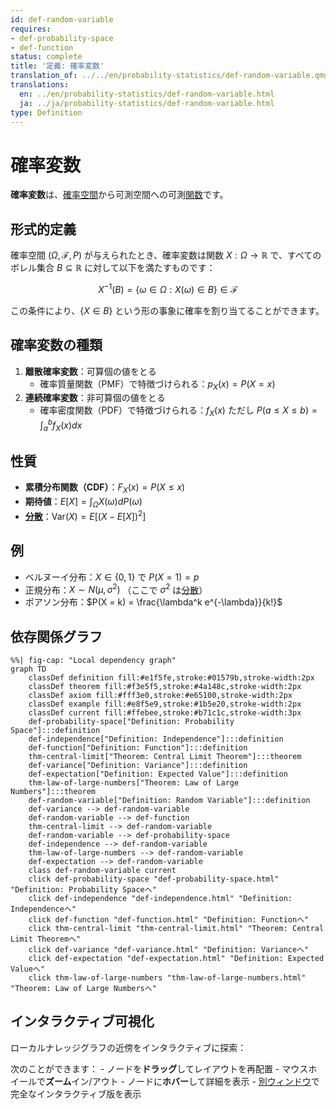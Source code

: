 ```yaml
---
id: def-random-variable
requires:
- def-probability-space
- def-function
status: complete
title: '定義: 確率変数'
translation_of: ../../en/probability-statistics/def-random-variable.qmd
translations:
  en: ../en/probability-statistics/def-random-variable.html
  ja: ../ja/probability-statistics/def-random-variable.html
type: Definition
---
```


# 確率変数 {#def-random-variable}

**確率変数**は、[確率空間](def-probability-space.qmd)から可測空間への可測[関数](../logic-set-theory/def-function.qmd)です。

## 形式的定義

確率空間 $(\Omega, \mathcal{F}, P)$ が与えられたとき、確率変数は関数 $X: \Omega \to \mathbb{R}$ で、すべてのボレル集合 $B \subseteq \mathbb{R}$ に対して以下を満たすものです：

$$X^{-1}(B) = \{\omega \in \Omega : X(\omega) \in B\} \in \mathcal{F}$$

この条件により、$\{X \in B\}$ という形の事象に確率を割り当てることができます。

## 確率変数の種類

1. **離散確率変数**：可算個の値をとる
   - 確率質量関数（PMF）で特徴づけられる：$p_X(x) = P(X = x)$

2. **連続確率変数**：非可算個の値をとる
   - 確率密度関数（PDF）で特徴づけられる：$f_X(x)$ ただし $P(a \leq X \leq b) = \int_a^b f_X(x) dx$

## 性質

- **累積分布関数（CDF）**：$F_X(x) = P(X \leq x)$
- **期待値**：$E[X] = \int_{\Omega} X(\omega) dP(\omega)$
- **[分散](def-variance.qmd)**：$\text{Var}(X) = E[(X - E[X])^2]$

## 例

- ベルヌーイ分布：$X \in \{0, 1\}$ で $P(X = 1) = p$
- 正規分布：$X \sim N(\mu, \sigma^2)$ （ここで $\sigma^2$ は[分散](def-variance.qmd)）
- ポアソン分布：$P(X = k) = \frac{\lambda^k e^{-\lambda}}{k!}$

## 依存関係グラフ

```mermaid
%%| fig-cap: "Local dependency graph"
graph TD
    classDef definition fill:#e1f5fe,stroke:#01579b,stroke-width:2px
    classDef theorem fill:#f3e5f5,stroke:#4a148c,stroke-width:2px
    classDef axiom fill:#fff3e0,stroke:#e65100,stroke-width:2px
    classDef example fill:#e8f5e9,stroke:#1b5e20,stroke-width:2px
    classDef current fill:#ffebee,stroke:#b71c1c,stroke-width:3px
    def-probability-space["Definition: Probability Space"]:::definition
    def-independence["Definition: Independence"]:::definition
    def-function["Definition: Function"]:::definition
    thm-central-limit["Theorem: Central Limit Theorem"]:::theorem
    def-variance["Definition: Variance"]:::definition
    def-expectation["Definition: Expected Value"]:::definition
    thm-law-of-large-numbers["Theorem: Law of Large Numbers"]:::theorem
    def-random-variable["Definition: Random Variable"]:::definition
    def-variance --> def-random-variable
    def-random-variable --> def-function
    thm-central-limit --> def-random-variable
    def-random-variable --> def-probability-space
    def-independence --> def-random-variable
    thm-law-of-large-numbers --> def-random-variable
    def-expectation --> def-random-variable
    class def-random-variable current
    click def-probability-space "def-probability-space.html" "Definition: Probability Spaceへ"
    click def-independence "def-independence.html" "Definition: Independenceへ"
    click def-function "def-function.html" "Definition: Functionへ"
    click thm-central-limit "thm-central-limit.html" "Theorem: Central Limit Theoremへ"
    click def-variance "def-variance.html" "Definition: Varianceへ"
    click def-expectation "def-expectation.html" "Definition: Expected Valueへ"
    click thm-law-of-large-numbers "thm-law-of-large-numbers.html" "Theorem: Law of Large Numbersへ"
```

## インタラクティブ可視化

ローカルナレッジグラフの近傍をインタラクティブに探索：

::: {.graph-viz data-id="def-random-variable" data-width="700" data-height="500"}
:::

次のことができます：
- ノードを**ドラッグ**してレイアウトを再配置
- マウスホイールで**ズーム**イン/アウト
- ノードに**ホバー**して詳細を表示
- [別ウィンドウ](../../output/interactive/def-random-variable.html){target="_blank"}で完全なインタラクティブ版を表示
